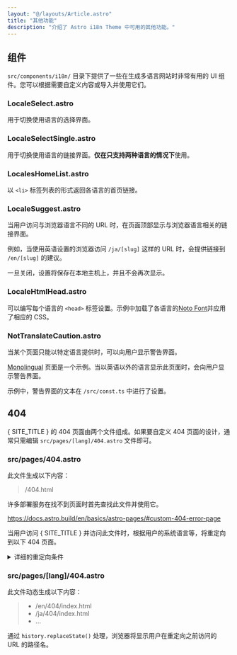 ```yaml
---
layout: "@/layouts/Article.astro"
title: "其他功能"
description: "介绍了 Astro i18n Theme 中可用的其他功能。"
---
```


<PageHeadline title={frontmatter.title} />



## 组件

`src/components/i18n/` 目录下提供了一些在生成多语言网站时非常有用的 UI 组件。您可以根据需要自定义内容或导入并使用它们。

### LocaleSelect.astro
用于切换使用语言的选择界面。

### LocaleSelectSingle.astro
用于切换使用语言的链接界面。**仅在只支持两种语言的情况下**使用。

### LocalesHomeList.astro
以 `<li>` 标签列表的形式返回各语言的首页链接。

### LocaleSuggest.astro
当用户访问与浏览器语言不同的 URL 时，在页面顶部显示与浏览器语言相关的链接界面。

例如，当使用英语设置的浏览器访问 `/ja/[slug]` 这样的 URL 时，会提供链接到 `/en/[slug]` 的建议。

一旦关闭，设置将保存在本地主机上，并且不会再次显示。

### LocaleHtmlHead.astro
可以编写每个语言的 `<head>` 标签设置。示例中加载了各语言的[Noto Font](https://fonts.google.com/noto/)并应用了相应的 CSS。

### NotTranslateCaution.astro
当某个页面只能以特定语言提供时，可以向用户显示警告界面。

[Monolingual](/monolingual/) 页面是一个示例。当以英语以外的语言显示此页面时，会向用户显示警告界面。

示例中，警告界面的文本在 `/src/const.ts` 中进行了设置。



## 404

{ SITE_TITLE } 的 404 页面由两个文件组成。如果要自定义 404 页面的设计，通常只需编辑 `src/pages/[lang]/404.astro` 文件即可。

### src/pages/404.astro

此文件生成以下内容：

> /404.html

许多部署服务在找不到页面时首先查找此文件并使用它。

https://docs.astro.build/en/basics/astro-pages/#custom-404-error-page

当用户访问 { SITE_TITLE } 并访问此文件时，根据用户的系统语言等，将重定向到以下 404 页面。

<details>
    <summary>详细的重定向条件</summary>
    通过以下条件分支进行重定向。请查看[源代码](https://github.com/psephopaiktes/astro-i18n-starter/blob/main/src/pages/404.astro#L25)以获取更多详细信息。

    1. 如果URL包含`/ja/...`这样的语言标识
    2. 如果`localStorage.selectedLang`中包含语言标识
        * `localStorage.selectedLang`是用户在UI上选择语言时保存的
    3. 如果来源页面包含`/ja/...`这样的语言标识
</details>

### src/pages/[lang]/404.astro

此文件动态生成以下内容：

> * /en/404/index.html
> * /ja/404/index.html
> * ...

通过 `history.replaceState()` 处理，浏览器将显示用户在重定向之前访问的 URL 的路径名。
